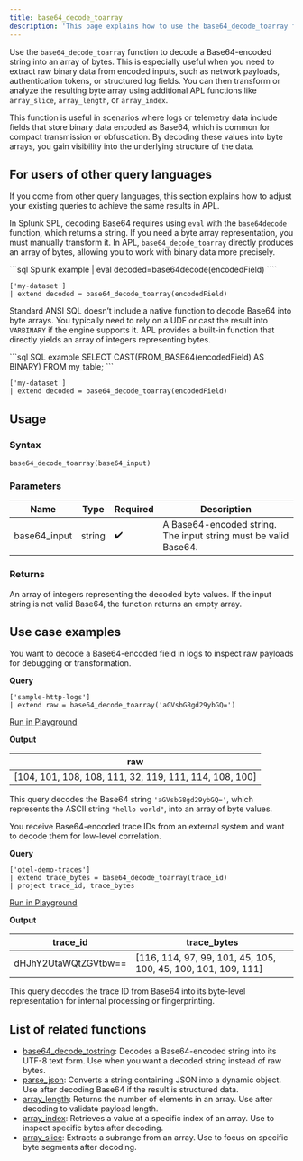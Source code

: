 ```yaml
---
title: base64_decode_toarray
description: 'This page explains how to use the base64_decode_toarray function in APL.'
---
```


Use the `base64_decode_toarray` function to decode a Base64-encoded string into an array of bytes. This is especially useful when you need to extract raw binary data from encoded inputs, such as network payloads, authentication tokens, or structured log fields. You can then transform or analyze the resulting byte array using additional APL functions like `array_slice`, `array_length`, or `array_index`.

This function is useful in scenarios where logs or telemetry data include fields that store binary data encoded as Base64, which is common for compact transmission or obfuscation. By decoding these values into byte arrays, you gain visibility into the underlying structure of the data.

## For users of other query languages

If you come from other query languages, this section explains how to adjust your existing queries to achieve the same results in APL.

<AccordionGroup>
<Accordion title="Splunk SPL users">

In Splunk SPL, decoding Base64 requires using `eval` with the `base64decode` function, which returns a string. If you need a byte array representation, you must manually transform it. In APL, `base64_decode_toarray` directly produces an array of bytes, allowing you to work with binary data more precisely.

<CodeGroup>
```sql Splunk example
| eval decoded=base64decode(encodedField)
````

```kusto APL equivalent
['my-dataset']
| extend decoded = base64_decode_toarray(encodedField)
```

</CodeGroup>

</Accordion>
<Accordion title="ANSI SQL users">

Standard ANSI SQL doesn’t include a native function to decode Base64 into byte arrays. You typically need to rely on a UDF or cast the result into `VARBINARY` if the engine supports it. APL provides a built-in function that directly yields an array of integers representing bytes.

<CodeGroup>
```sql SQL example
SELECT CAST(FROM_BASE64(encodedField) AS BINARY) FROM my_table;
```

```kusto APL equivalent
['my-dataset']
| extend decoded = base64_decode_toarray(encodedField)
```

</CodeGroup>

</Accordion>
</AccordionGroup>

## Usage

### Syntax

```kusto
base64_decode_toarray(base64_input)
```

### Parameters

| Name          | Type   | Required | Description                                                     |
| ------------- | ------ | -------- | --------------------------------------------------------------- |
| base64_input | string | ✔️       | A Base64-encoded string. The input string must be valid Base64. |

### Returns

An array of integers representing the decoded byte values. If the input string is not valid Base64, the function returns an empty array.

## Use case examples

<Tabs>
<Tab title="Log analysis">

You want to decode a Base64-encoded field in logs to inspect raw payloads for debugging or transformation.

**Query**

```kusto
['sample-http-logs']
| extend raw = base64_decode_toarray('aGVsbG8gd29ybGQ=')
```

[Run in Playground](https://play.axiom.co/axiom-play-qf1k/query?initForm=%7B%22apl%22%3A%22%5B'sample-http-logs'%5D%20%7C%20extend%20raw%20%3D%20base64_decode_toarray('aGVsbG8gd29ybGQ%3D')%22%7D)

**Output**

| raw                                                     |
| ------------------------------------------------------- |
| [104, 101, 108, 108, 111, 32, 119, 111, 114, 108, 100] |

This query decodes the Base64 string `'aGVsbG8gd29ybGQ='`, which represents the ASCII string `"hello world"`, into an array of byte values.

</Tab>
<Tab title="OpenTelemetry traces">

You receive Base64-encoded trace IDs from an external system and want to decode them for low-level correlation.

**Query**

```kusto
['otel-demo-traces']
| extend trace_bytes = base64_decode_toarray(trace_id)
| project trace_id, trace_bytes
```

[Run in Playground](https://play.axiom.co/axiom-play-qf1k/query?initForm=%7B%22apl%22%3A%22%5B'otel-demo-traces'%5D%20%7C%20extend%20trace_bytes%20%3D%20base64_decode_toarray(trace_id)%20%7C%20project%20trace_id%2C%20trace_bytes%22%7D)

**Output**

| trace_id            | trace_bytes                                                   |
| -------------------- | -------------------------------------------------------------- |
| dHJhY2UtaWQtZGVtbw== | [116, 114, 97, 99, 101, 45, 105, 100, 45, 100, 101, 109, 111] |

This query decodes the trace ID from Base64 into its byte-level representation for internal processing or fingerprinting.

</Tab>
</Tabs>

## List of related functions

- [base64_decode_tostring](/apl/string-functions/base64_decode_tostring): Decodes a Base64-encoded string into its UTF-8 text form. Use when you want a decoded string instead of raw bytes.
- [parse_json](/apl/string-functions/parse_json): Converts a string containing JSON into a dynamic object. Use after decoding Base64 if the result is structured data.
- [array_length](/apl/array-functions/array_length): Returns the number of elements in an array. Use after decoding to validate payload length.
- [array_index](/apl/array-functions/array_index): Retrieves a value at a specific index of an array. Use to inspect specific bytes after decoding.
- [array_slice](/apl/array-functions/array_slice): Extracts a subrange from an array. Use to focus on specific byte segments after decoding.
